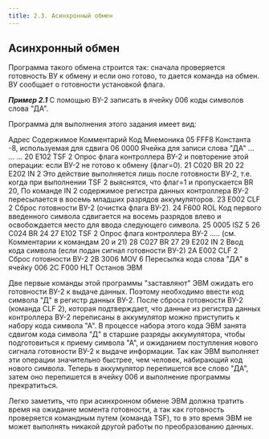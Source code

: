 ```yaml
---
title: 2.3. Асинхронный обмен
---
```



## Асинхронный обмен

Программа такого обмена строится так: сначала проверяется готовность ВУ к обмену и если оно готово, то дается команда на обмен. ВУ сообщает о готовности установкой флага.

***Пример 2.1*** С помощью ВУ-2 записать в ячейку 006 коды символов слова "ДА".

Программа для выполнения этого задания имеет вид:

<MyTable>
    <thead>
        <tr>
            <th rowspan="2">Адрес</th>
            <th colspan="2">Содержимое</th>
            <th rowspan="2">Комментарий</th>
        </tr>
        <tr>
            <th>Код</th>
            <th>Мнемоника</th>
        </tr>
    </thead>
    <tbody>
        <tr>
            <td>05</td>
            <td>FFF8</td>
            <td></td>
            <td>Константа -8, используемая для сдвига</td>
        </tr>
        <tr>
            <td>06</td>
            <td>0000</td>
            <td></td>
            <td>Ячейка для записи слова "ДА"</td>
        </tr>
        <tr>
            <td>...</td>
            <td>...</td>
            <td>...</td>
            <td></td>
        </tr>
        <tr>
            <td>20</td>
            <td>E102</td>
            <td>TSF 2</td>
            <td rowspan="2">Опрос флага контроллера ВУ-2 и повторение этой операции: если ВУ-2 не готово к обмену (флаг=0).</td>
        </tr>
        <tr>
            <td>21</td>
            <td>C020</td>
            <td>BR 20</td>
        </tr>
        <tr>
            <td>22</td>
            <td>E202</td>
            <td>IN 2</td>
            <td>Это действие выполняется лишь после готовности ВУ-2, т.е. когда при выполнении TSF 2 выяснятся, что флаг=1 и пропускается BR 20, По команде IN 2 содержимое регистра данных контроллера ВУ-2 пересылается в восемь младших разрядов аккумуляторов.</td>
        </tr>
        <tr>
            <td>23</td>
            <td>E002</td>
            <td>CLF 2</td>
            <td>Сброс готовности ВУ-2 (очистка флага ВУ-2).</td>
        </tr>
        <tr>
            <td>24</td>
            <td>F600</td>
            <td>ROL</td>
            <td rowspan="3">Код первого введенного символа сдвигается на восемь разрядов влево и освобождается место для ввода следующего символа.</td>
        </tr>
        <tr>
            <td>25</td>
            <td>0005</td>
            <td>ISZ 5</td>
        </tr>
        <tr>
            <td>26</td>
            <td>C024</td>
            <td>BR 24</td>
        </tr>
        <tr>
            <td>27</td>
            <td>E102</td>
            <td>TSF 2</td>
            <td rowspan="2">Опрос флага контроллера ВУ-2 ..... (см. Комментарии к командам 20 и 21)</td>
        </tr>
        <tr>
            <td>28</td>
            <td>C027</td>
            <td>BR 27</td>
        </tr>
        <tr>
            <td>29</td>
            <td>E202</td>
            <td>IN 2</td>
            <td>Ввод кода символа (если подан сигнал готовности ВУ-2)</td>
        </tr>
        <tr>
            <td>2A</td>
            <td>E002</td>
            <td>CLF 2</td>
            <td>Сброс готовности ВУ-2</td>
        </tr>
        <tr>
            <td>2B</td>
            <td>3006</td>
            <td>MOV 6</td>
            <td>Пересылка кода слова "ДА" в ячейку 006</td>
        </tr>
        <tr>
            <td>2C</td>
            <td>F000</td>
            <td>HLT</td>
            <td>Останов ЭВМ</td>
        </tr>
    </tbody>
</MyTable>

Две первые команды этой программы "заставляют" ЭВМ ожидать его готовности ВУ-2 к выдаче данных.  Поэтому необходимо ввести код символа "Д" в регистр данных ВУ-2. После сброса готовности ВУ-2 (команда CLF 2), которая подтверждает, что данные из регистра данных контроллера ВУ-2 переписаны в аккумулятор можно приступить к набору кода символа "А". В процессе набора этого кода ЭВМ занята сдвигом кода символа "Д" в старшие разряды аккумулятора, чтобы подготовиться к приему символа "А", и ожиданием поступления нового сигнала готовности ВУ-2 к выдаче информации. Так как ЭВМ выполняет эти операции значительно быстрее, чем человек, набирающий код нового символа. Теперь в аккумулятор перепишется все слово "ДА", затем оно перепишется в ячейку 006 и выполнение программы прекратиться.

Легко заметить, что при асинхронном обмене ЭВМ должна тратить время на ожидание момента готовности, а так как готовность проверяется командным путем (команда TSF), то в это время ЭВМ не может выполнять никакой другой работы по преобразованию данных.